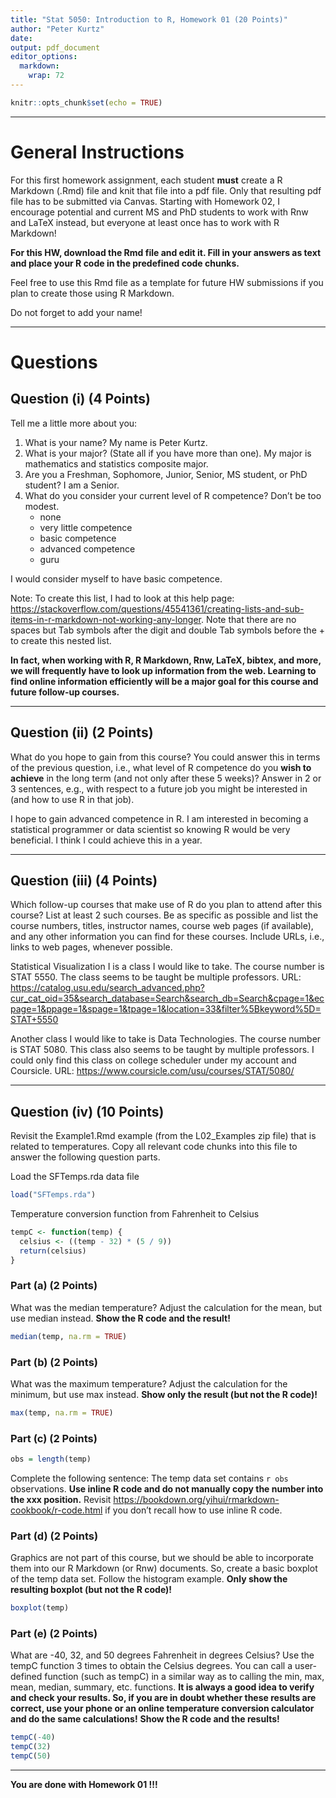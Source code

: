 ```yaml
---
title: "Stat 5050: Introduction to R, Homework 01 (20 Points)"
author: "Peter Kurtz"
date: 
output: pdf_document
editor_options: 
  markdown: 
    wrap: 72
---
```


```r
knitr::opts_chunk$set(echo = TRUE)
```

------------------------------------------------------------------------

# General Instructions

For this first homework assignment, each student **must** create a R
Markdown (.Rmd) file and knit that file into a pdf file. Only that
resulting pdf file has to be submitted via Canvas. Starting with
Homework 02, I encourage potential and current MS and PhD students to
work with Rnw and LaTeX instead, but everyone at least once has to work
with R Markdown!

**For this HW, download the Rmd file and edit it. Fill in your answers
as text and place your R code in the predefined code chunks.**

Feel free to use this Rmd file as a template for future HW submissions
if you plan to create those using R Markdown.

Do not forget to add your name!

------------------------------------------------------------------------

# Questions

## Question (i) (4 Points)

Tell me a little more about you:

1.  What is your name? My name is Peter Kurtz.
2.  What is your major? (State all if you have more than one). My major is mathematics and statistics composite major. 
3.  Are you a Freshman, Sophomore, Junior, Senior, MS student, or PhD
    student? I am a Senior.
4.  What do you consider your current level of R competence? Don't be
    too modest. 
    -   none
    -   very little competence
    -   basic competence
    -   advanced competence
    -   guru
  
I would consider myself to have basic competence.

Note: To create this list, I had to look at this help page:
<https://stackoverflow.com/questions/45541361/creating-lists-and-sub-items-in-r-markdown-not-working-any-longer>.
Note that there are no spaces but Tab symbols after the digit and double
Tab symbols before the + to create this nested list.

**In fact, when working with R, R Markdown, Rnw, LaTeX, bibtex, and
more, we will frequently have to look up information from the web.
Learning to find online information efficiently will be a major goal for
this course and future follow-up courses.**

------------------------------------------------------------------------

## Question (ii) (2 Points)

What do you hope to gain from this course? You could answer this in
terms of the previous question, i.e., what level of R competence do you
**wish to achieve** in the long term (and not only after these 5 weeks)?
Answer in 2 or 3 sentences, e.g., with respect to a future job you might
be interested in (and how to use R in that job).

I hope to gain advanced competence in R. I am interested in becoming a statistical 
programmer or data scientist so knowing R would be very beneficial. I think I could
achieve this in a year.

------------------------------------------------------------------------

## Question (iii) (4 Points)

Which follow-up courses that make use of R do you plan to attend after
this course? List at least 2 such courses. Be as specific as possible
and list the course numbers, titles, instructor names, course web pages
(if available), and any other information you can find for these
courses. Include URLs, i.e., links to web pages, whenever possible.

Statistical Visualization I is a class I would like to take. The course number is 
STAT 5550. The class seems to be taught be multiple professors. URL: <https://catalog.usu.edu/search_advanced.php?cur_cat_oid=35&search_database=Search&search_db=Search&cpage=1&ecpage=1&ppage=1&spage=1&tpage=1&location=33&filter%5Bkeyword%5D=STAT+5550>

Another class I would like to take is Data Technologies. The course number
is STAT 5080. This class also seems to be taught by multiple professors. I could
only find this class on college scheduler under my account and Coursicle. 
URL: <https://www.coursicle.com/usu/courses/STAT/5080/>

------------------------------------------------------------------------

## Question (iv) (10 Points)

Revisit the Example1.Rmd example (from the L02_Examples zip file) that
is related to temperatures. Copy all relevant code chunks into this file
to answer the following question parts.

Load the SFTemps.rda data file

```r
load("SFTemps.rda")
```

Temperature conversion function from Fahrenheit to Celsius

```r
tempC <- function(temp) {
  celsius <- ((temp - 32) * (5 / 9))
  return(celsius)
}
```

### Part (a) (2 Points)

What was the median temperature? Adjust the calculation for the mean,
but use median instead. **Show the R code and the result!**

```r
median(temp, na.rm = TRUE)
```

### Part (b) (2 Points)

What was the maximum temperature? Adjust the calculation for the
minimum, but use max instead. **Show only the result (but not the R
code)!**

```r
max(temp, na.rm = TRUE)
```

### Part (c) (2 Points)

```r
obs = length(temp)
```

Complete the following sentence: The temp data set contains `r obs`
observations. **Use inline R code and do not manually copy the number
into the xxx position.** Revisit
<https://bookdown.org/yihui/rmarkdown-cookbook/r-code.html> if you don't
recall how to use inline R code.

### Part (d) (2 Points)

Graphics are not part of this course, but we should be able to
incorporate them into our R Markdown (or Rnw) documents. So, create a
basic boxplot of the temp data set. Follow the histogram example. **Only
show the resulting boxplot (but not the R code)!**

```r
boxplot(temp)
```

### Part (e) (2 Points)

What are -40, 32, and 50 degrees Fahrenheit in degrees Celsius? Use the
tempC function 3 times to obtain the Celsius degrees. You can call a
user-defined function (such as tempC) in a similar way as to calling the
min, max, mean, median, summary, etc. functions. **It is always a good
idea to verify and check your results. So, if you are in doubt whether
these results are correct, use your phone or an online temperature
conversion calculator and do the same calculations!** **Show the R code
and the results!**

```r
tempC(-40)
tempC(32)
tempC(50)
```

------------------------------------------------------------------------

**You are done with Homework 01 !!!**
